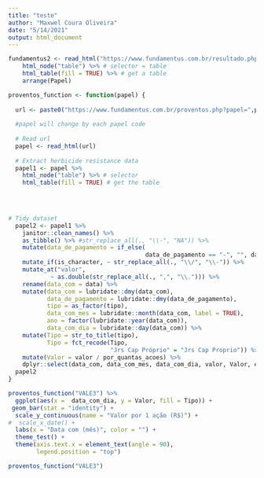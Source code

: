 ```yaml
---
title: "teste"
author: "Maxwel Coura Oliveira"
date: "5/14/2021"
output: html_document
---
```


```r
fundamentus2 <- read_html("https://www.fundamentus.com.br/resultado.php") %>% 
    html_node("table") %>% # selector = table
    html_table(fill = TRUE) %>% # get a table
    arrange(Papel)

proventos_function <- function(papel) {
  
  url <- paste0("https://www.fundamentus.com.br/proventos.php?papel=",papel,"&tipo=2")
  
  #papel will change by each papel code
  
  # Read url
  papel <- read_html(url)
  
  # Extract herbicide resistance data
  papel1 <- papel %>% 
    html_node("table") %>% # selector 
    html_table(fill = TRUE) # get the table

  

  
# Tidy dataset
  papel2 <- papel1 %>% 
    janitor::clean_names() %>% 
    as_tibble() %>% #str_replace_all(., "\\-", "NA")) %>% 
    mutate(data_de_pagamento = if_else(
                                       data_de_pagamento == "-", "", data_de_pagamento)) %>% 
    mutate_if(is_character, ~ str_replace_all(., "\\/", "\\-")) %>% 
    mutate_at("valor",
            ~ as.double(str_replace_all(., ",", "\\."))) %>% 
    rename(data_com = data) %>% 
    mutate(data_com = lubridate::dmy(data_com),
           data_de_pagamento = lubridate::dmy(data_de_pagamento),
           tipo = as_factor(tipo),
           data_com_mes = lubridate::month(data_com, label = TRUE),
           ano = factor(lubridate::year(data_com)),
           data_com_dia = lubridate::day(data_com)) %>% 
    mutate(Tipo = str_to_title(tipo),
           Tipo = fct_recode(Tipo,
                             "Jrs Cap Próprio" = "Jrs Cap Proprio")) %>% 
    mutate(Valor = valor / por_quantas_acoes) %>% 
    dplyr::select(data_com, data_com_mes, data_com_dia, valor, Valor, everything())
  papel2 
}
```

```r
proventos_function("VALE3") %>% 
  ggplot(aes(x =  data_com_dia, y = Valor, fill = Tipo)) +
 geom_bar(stat = "identity") +
  scale_y_continuous(name = "Valor por 1 ação (R$)") +
#  scale_x_date() +
  labs(x = "Data com (mês)", color = "") +
  theme_test() +
  theme(axis.text.x = element_text(angle = 90),
        legend.position = "top")
```


```r
proventos_function("VALE3")
```

